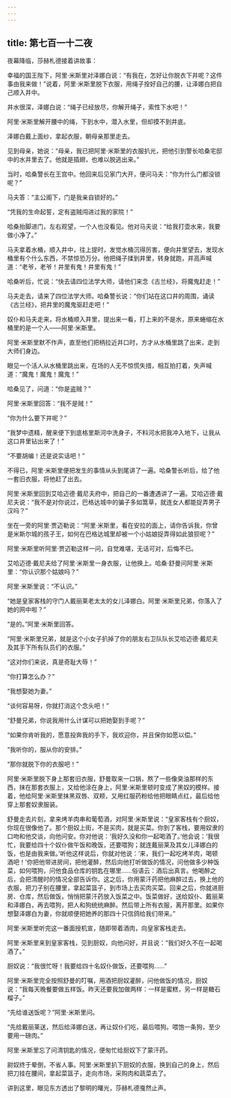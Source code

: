 ```yaml
---
---
---
```

title: 第七百一十二夜
---






夜幕降临，莎赫札德接着讲故事：





幸福的国王陛下，阿里·米斯里对泽娜白说：“有我在，怎好让你脱衣下井呢？这件事由我来做！”说着，阿里·米斯里脱下衣服，用绳子拴好自己的腰，让泽娜白把自己顺入井中。

井水很深，泽娜白说：“绳子已经放尽，你解开绳子，索性下水吧！”

阿里·米斯里解开腰中的绳，下到水中，潜入水里，但却摸不到井底。

泽娜白戴上面纱，拿起衣服，朝母亲那里走去。

见到母亲，她说：“母亲，我已把阿里·米斯里的衣服扒光，把他引到警长哈桑宅邸中的水井里去了。他就是插翅，也难以脱逃出来。”

当时，哈桑警长在王宫中。他回来后见家门大开，便问马夫：“你为什么门都没锁呢？”

马夫答：“主公阁下，门是我亲自锁好的。”

“凭我的生命起誓，定有盗贼闯进过我的家院！”

哈桑抬脚进门，左右观望，一个人也没看见。他对马夫说：“给我打壶水来，我要做小净了。”

马夫拿着水桶，顺入井中，往上提时，发觉水桶沉得厉害，便向井里望去，发现水桶里有个什么东西，不禁惊恐万分。他把绳子揉到井里，转身就跑，并高声喊道：“老爷，老爷！井里有鬼！井里有鬼！”

哈桑听后，忙说：“快去请四位法学大师，请他们来念《古兰经》，将魔鬼赶走！”

马夫走去，请来了四位法学大师。哈桑警长说：“你们站在这口井的周围，诵读《古兰经》，把井里的魔鬼驱赶走吧！”

奴仆和马夫走来，将水桶顺入井里，提出来一看，打上来的不是水，原来蜷缩在水桶里的是一个人——阿里·米斯里。

阿里·米斯里默不作声，直至他们把柄拉近井口时，方才从水桶里跳了出来，走到大师们身边。

眼见一个活人从水桶里跳出来，在场的人无不惊慌失措，相互拍打着，失声喊道：“魔鬼！魔鬼！魔鬼！”

哈桑见了，问道：“你是盗贼？”

阿里·米斯里回答：“我不是贼！”

“你为什么要下井呢？”

“我梦中遗精，醒来便下到底格里斯河中洗身子，不料河水把我冲入地下，让我从这口井里钻出来了！”

“不要胡编！还是说实话吧！”

不得已，阿里·米斯里便把发生的事情从头到尾讲了一遍。哈桑警长听后，给了他一套旧衣服，将他赶了出去。

阿里·米斯里回到艾哈迈德·戴尼夫府中，把自己的一番遭遇讲了一遍。艾哈迈德·戴尼夫说：“我不是对你说过，巴格达城中的骗子多如篙草，就连女人都能捉弄男子汉吗？”

坐在一旁的阿里·贾迈勒说：“阿里·米斯里，看在安拉的面上，请你告诉我，你曾是米斯尔城的孩子王，如何在巴格达城里却被一个小姑娘捉弄得如此狼狈呢？”

阿里·米斯里听阿里·贾迈勒这样一问，自觉难堪，无话可对，后悔不已。

艾哈迈德·戴尼夫给了阿里·米斯里一身衣服，让他换上。哈桑·舒曼问阿里·米斯里：“你认识那个姑娘吗？”

阿里·米斯里说：“不认识。”

“她是皇家客栈的守门人戴丽莱老太太的女儿泽娜白。阿里·米斯里兄弟，你落入了她的网中啦？”

“是的。”阿里·米斯里回答。

“阿里·米斯里兄弟，就是这个小女子扒掉了你的朋友右卫队队长艾哈迈德·戴尼夫及其手下所有队员们的衣服。”

“这对你们来说，真是奇耻大辱！”

“你打算怎么办？”

“我想娶她为妻。”

“谈何容易呀，你就打消这个念头吧！”

“舒曼兄弟，你说我用什么计谋可以把她娶到手呢？”

“如果你肯听我的，愿意投奔我的手下，我欢迎你，并且保你如愿以偿。”

“我听你的，服从你的安排。”

“那你就脱下你的衣服吧！”

阿里·米斯里脱下身上那套旧衣服，舒曼取来一口锅，熬了一些像臭油那样的东西，抹在那套衣服上，又给他涂在身上，阿里·米斯里顿时变成了黑奴的模样。接着，他给阿里·米斯里抹黑双唇、双颊，又用红服药粉给他把眼睛点红，最后给他穿上那套奴隶服装。

舒曼走去片刻，拿来烤羊肉串和葡萄酒，对阿里·米斯里说：“皇家客栈有个厨奴，你现在很像他了。那个厨奴上街，不是买肉，就是买菜。你到了客栈，要用奴隶的口吻和他交谈，向他问安。你对他说：‘我好久没和你一起喝酒了。’他会说：‘我很忙，我要给四十个奴仆做午饭和晚饭，还要喂狗；就连戴丽莱及其女儿泽娜白的饭，也是由我来做。’听他这样说后，你就对他说：‘来，我们一起吃烤羊肉，喝顿酒吧！’你把他带进房间，把他灌醉，然后向他打听做饭的情况，问他做多少种饭菜，如何喂狗，问他食品仓库的钥匙在哪里……俗语云：酒后出真言。他喝醉之后，会把清醒时的情况全部告诉你。这之后，你用蒙汗药把他麻醉过去，换上他的衣服，把刀子别在腰里，拿起菜篮子，到市场上去买肉买菜。回来之后，你就进厨房、仓库，然后做饭，悄悄把蒙汗药放入饭菜之中。饭菜做好，送给奴仆、戴丽莱和泽娜白，再去喂狗，把人和狗统统麻醉。然后带上所有衣服，离开那里。如果你想娶泽娜白为妻，你就顺便把她养的那四十只信鸽给我们带来。”

阿里·米斯里听完这一番面授机宣，随即带着酒肉，向皇家客栈走去。

阿里·米斯里来到皇家客栈，见到厨奴，向他问好，并且说：“我们好久不在一起喝酒了。”

厨奴说：“我很忙呀！我要给四十名奴仆做饭，还要喂狗……”

阿里·米斯里完全按照舒曼的叮嘱，用酒把厨奴灌醉，问他做饭的情况，厨奴说：“我每天晚餐要做五样饭。昨天还要我加做两样：一样是蜜糕，另一样是糖石榴子。”

“先给谁送饭呢？”阿里·米斯里问。

“先给戴丽莱送，然后给泽娜白送，再让奴仆们吃，最后喂狗。喂饱一条狗，至少要用一磅肉。”

阿里·米斯里忘了问清钥匙的情况，便匆忙给厨奴下了蒙汗药。

尉奴终于晕倒，不省人事。阿里·米斯里扒下厨奴的衣服，换到自己的身上，然后把刀挂在腰间，拿起菜篮子，走向市场，采购肉和蔬菜去了。





讲到这里，眼见东方透出了黎明的曙光，莎赫札德戛然止声。